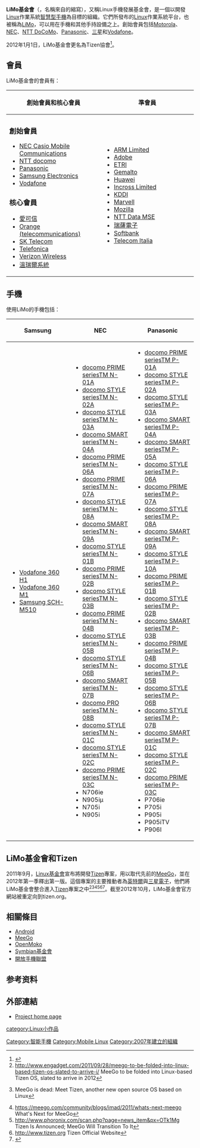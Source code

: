 {{About|開發LiMo平台的組織|該作業系統的介紹|LiMo 平台}}

{{noteTA
|G1=IT
}}
{{Infobox Organization
|name         = LiMo Foundation
|image        = LiMo.svg
|image_border =
|size         = 300px
|caption      =
|mcaption     =
|motto        =
|formation    = 2007年1月
|extinction   =
|type         = 非營利基金會
|headquarters =
|location     =
|membership  =
|leader_title =
|leader_name  =
|key_people   =
|num_staff    =
|budget       =
|website      = [http://www.limofoundation.org/ limofoundation.org]
}}

'''LiMo基金會'''（{{lang-en|LiMo Foundation}}，名稱來自{{lang|en|'''Li'''nux '''Mo'''bile}}的縮寫），又稱Linux手機發展基金會，是一個以開發[[Linux|Linux]]作業系統[[智慧型手機|智慧型手機]]為目標的組織。它們所發布的[[Linux|Linux]]作業系統平台，也被稱為[[LiMo|LiMo]]，可以用在手機和其他手持設備之上。創始會員包括[[Motorola|Motorola]]、[[NEC|NEC]]、[[NTT_DoCoMo|NTT DoCoMo]]、[[Panasonic|Panasonic]]、[[三星電子|三星]]和[[Vodafone|Vodafone]]。

2012年1月1日，LiMo基金會更名為Tizen協會<ref>{{Cite web |url=http://embedded-m2m-solutions.tmcnet.com/topics/sprint-news/articles/289278-sprint-joins-tizen-association-adds-its-board-directors.htm |title=存档副本 |accessdate=2013-07-06 |archive-date=2014-10-14 |archive-url=https://web.archive.org/web/20141014184852/http://embedded-m2m-solutions.tmcnet.com/topics/sprint-news/articles/289278-sprint-joins-tizen-association-adds-its-board-directors.htm |dead-url=no }}</ref>。

==會員==
LiMo基金會的會員有：
{| class="wikitable" style="text-align:left; font-size: 90%;"
! width="240" | 創始會員和核心會員
! width="240" | 準會員
|-
|
===創始會員===
* [[NEC_Casio_Mobile_Communications|NEC Casio Mobile Communications]]
* [[NTT_docomo|NTT docomo]]
* [[Panasonic|Panasonic]]
* [[Samsung_Electronics|Samsung Electronics]]
* [[Vodafone|Vodafone]]

===核心會員===
* [[愛可信|愛可信]]
* [[法國電信|Orange (telecommunications)]]
* [[SK_Telecom|SK Telecom]]
* [[Telefonica|Telefonica]]
* [[Verizon_Wireless|Verizon Wireless]]
* [[溫瑞爾系統|溫瑞爾系統]]
|
* [[ARM_Holdings|ARM Limited]]
* [[Adobe_Systems|Adobe]]
* [[ETRI|ETRI]]
* [[Gemalto|Gemalto]]
* [[Huawei|Huawei]]
* [[Incross_Limited|Incross Limited]]
* [[KDDI|KDDI]]
* [[Marvell_Technology_Group|Marvell]]
* [[Mozilla基金會|Mozilla]]
* [[NTT_Data_MSE|NTT Data MSE]]
* [[瑞薩電子|瑞薩電子]]
* [[Softbank|Softbank]]
* [[Telecom_Italia|Telecom Italia]]
|}

==手機==
使用LiMo的手機包括：
{| class="wikitable" style="text-align:left; font-size: 90%;"
! width="240" | Samsung
! width="240" | NEC
! width="240" | Panasonic
|-
|
* [[Vodafone_360_H1|Vodafone 360 H1]]
* [[Vodafone_360_M1|Vodafone 360 M1]]
* [[Samsung_SCH-M510|Samsung SCH-M510]]
|
* [[docomo_PRIME_seriesTM_N-01A|docomo PRIME seriesTM N-01A]]
* [[docomo_STYLE_seriesTM_N-02A|docomo STYLE seriesTM N-02A]]
* [[docomo_STYLE_seriesTM_N-03A|docomo STYLE seriesTM N-03A]]
* [[docomo_SMART_seriesTM_N-04A|docomo SMART seriesTM N-04A]]
* [[docomo_PRIME_seriesTM_N-06A|docomo PRIME seriesTM N-06A]]
* [[docomo_PRIME_seriesTM_N-07A|docomo PRIME seriesTM N-07A]]
* [[docomo_STYLE_seriesTM_N-08A|docomo STYLE seriesTM N-08A]]
* [[docomo_SMART_seriesTM_N-09A|docomo SMART seriesTM N-09A]]
* [[docomo_STYLE_seriesTM_N-01B|docomo STYLE seriesTM N-01B]]
* [[docomo_PRIME_seriesTM_N-02B|docomo PRIME seriesTM N-02B]]
* [[docomo_STYLE_seriesTM_N-03B|docomo STYLE seriesTM N-03B]]
* [[docomo_PRIME_seriesTM_N-04B|docomo PRIME seriesTM N-04B]]
* [[docomo_STYLE_seriesTM_N-05B|docomo STYLE seriesTM N-05B]]
* [[docomo_STYLE_seriesTM_N-06B|docomo STYLE seriesTM N-06B]]
* [[docomo_SMART_seriesTM_N-07B|docomo SMART seriesTM N-07B]]
* [[docomo_PRO_seriesTM_N-08B|docomo PRO seriesTM N-08B]]
* [[docomo_STYLE_seriesTM_N-01C|docomo STYLE seriesTM N-01C]]
* [[docomo_STYLE_seriesTM_N-02C|docomo STYLE seriesTM N-02C]]
* [[docomo_PRIME_seriesTM_N-03C|docomo PRIME seriesTM N-03C]]
* N706ie
* N905iμ
* N705i
* N905i
|
* [[docomo_PRIME_seriesTM_P-01A|docomo PRIME seriesTM P-01A]]
* [[docomo_STYLE_seriesTM_P-02A|docomo STYLE seriesTM P-02A]]
* [[docomo_STYLE_seriesTM_P-03A|docomo STYLE seriesTM P-03A]]
* [[docomo_SMART_seriesTM_P-04A|docomo SMART seriesTM P-04A]]
* [[docomo_SMART_seriesTM_P-05A|docomo SMART seriesTM P-05A]]
* [[docomo_STYLE_seriesTM_P-06A|docomo STYLE seriesTM P-06A]]
* [[docomo_PRIME_seriesTM_P-07A|docomo PRIME seriesTM P-07A]]
* [[docomo_STYLE_seriesTM_P-08A|docomo STYLE seriesTM P-08A]]
* [[docomo_SMART_seriesTM_P-09A|docomo SMART seriesTM P-09A]]
* [[docomo_STYLE_seriesTM_P-10A|docomo STYLE seriesTM P-10A]]
* [[docomo_PRIME_seriesTM_P-01B|docomo PRIME seriesTM P-01B]]
* [[docomo_STYLE_seriesTM_P-02B|docomo STYLE seriesTM P-02B]]
* [[docomo_SMART_seriesTM_P-03B|docomo SMART seriesTM P-03B]]
* [[docomo_PRIME_seriesTM_P-04B|docomo PRIME seriesTM P-04B]]
* [[docomo_STYLE_seriesTM_P-05B|docomo STYLE seriesTM P-05B]]
* [[docomo_STYLE_seriesTM_P-06B|docomo STYLE seriesTM P-06B]]
* [[docomo_STYLE_seriesTM_P-07B|docomo STYLE seriesTM P-07B]]
* [[docomo_SMART_seriesTM_P-01C|docomo SMART seriesTM P-01C]]
* [[docomo_STYLE_seriesTM_P-02C|docomo STYLE seriesTM P-02C]]
* [[docomo_PRIME_seriesTM_P-03C|docomo PRIME seriesTM P-03C]]
* P706ie
* P705i
* P905i
* P905iTV
* P906I
|}

==LiMo基金會和Tizen ==
2011年9月，[[Linux基金會|Linux基金會]]宣布將開發[[Tizen|Tizen]]專案，用以取代先前的[[MeeGo|MeeGo]]，並在2012年第一季釋出第一版。這個專案的主要推動者為[[英特爾|英特爾]]與[[三星電子|三星電子]]，他們將LiMo基金會整合進入[[Tizen|Tizen]]專案之中<ref>http://www.engadget.com/2011/09/28/meego-to-be-folded-into-linux-based-tizen-os-slated-to-arrive-i/ {{Wayback|url=http://www.engadget.com/2011/09/28/meego-to-be-folded-into-linux-based-tizen-os-slated-to-arrive-i/ |date=20191101114454 }} MeeGo to be folded into Linux-based Tizen OS, slated to arrive in 2012</ref><ref>{{cite web |url=http://thisismynext.com/2011/09/28/meego-dead-meet-tizen-open-source-os-based-linux/ |title=存档副本 |accessdate=2011-09-29 |deadurl=yes |archiveurl=https://web.archive.org/web/20110930051802/http://thisismynext.com/2011/09/28/meego-dead-meet-tizen-open-source-os-based-linux/ |archivedate=2011-09-30 }} MeeGo is dead: Meet Tizen, another new open source OS based on Linux</ref><ref>https://meego.com/community/blogs/imad/2011/whats-next-meego {{Wayback|url=https://meego.com/community/blogs/imad/2011/whats-next-meego |date=20111006173715 }} What's Next for MeeGo</ref><ref>http://www.phoronix.com/scan.php?page=news_item&px=OTk1Mg {{Wayback|url=http://www.phoronix.com/scan.php?page=news_item&px=OTk1Mg |date=20120101001815 }} Tizen Is Announced; MeeGo Will Transition To It</ref><ref>http://www.tizen.org {{Wayback|url=http://www.tizen.org/ |date=20210205173214 }} Tizen Official Website</ref><ref>{{cite web|last=Paul|first=Ryan|title=MeeGo rebooted as Intel and Samsung launch new Tizen platform|url=http://arstechnica.com/open-source/news/2011/09/meego-rebooted-as-intel-and-samsung-launch-new-tizen-platform.ars|publisher=Ars Technica|accessdate=28 September 2011|archive-date=2011-09-29|archive-url=https://web.archive.org/web/20110929201632/http://arstechnica.com/open-source/news/2011/09/meego-rebooted-as-intel-and-samsung-launch-new-tizen-platform.ars|dead-url=no}}</ref>。截至2012年10月，LiMo基金會官方網站被重定向到tizen.org。

== 相關條目 ==
*[[Android|Android]]
*[[MeeGo|MeeGo]]
*[[OpenMoko|OpenMoko]]
*[[Symbian基金會|Symbian基金會]]
*[[開放手機聯盟|開放手機聯盟]]

==参考资料==
{{Reflist}}

== 外部連結 ==
* [http://www.limofoundation.org/ Project home page] {{Wayback|url=http://www.limofoundation.org/ |date=20080509091938 }}

[[Category:智能手機|Category:智能手機]]
[[Category:Mobile_Linux|Category:Mobile Linux]]
[[Category:2007年建立的組織|Category:2007年建立的組織]]
[[category:Linux小作品|category:Linux小作品]]